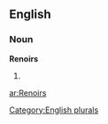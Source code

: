 
==English==

===Noun===
'''Renoirs'''

# {{plural of|[[Renoir]]}}

[[Category:English plurals]]

[[ar:Renoirs]]